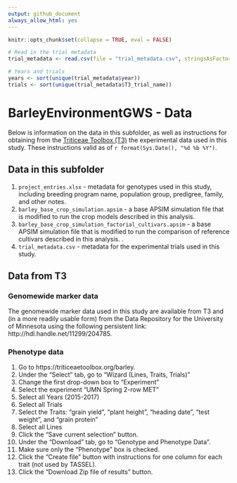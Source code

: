 ```yaml
---
output: github_document
always_allow_html: yes
---
```

  
<!-- README.md is generated from README.Rmd. Please edit that file -->  
  
```r
knitr::opts_chunk$set(collapse = TRUE, eval = FALSE)

# Read in the trial metadata
trial_metadata <- read.csv(file = "trial_metadata.csv", stringsAsFactors = FALSE, na.strings = c("NA", ""))

# Years and trials
years <- sort(unique(trial_metadata$year))
trials <- sort(unique(trial_metadata$T3_trial_name))

```

# BarleyEnvironmentGWS - Data

Below is information on the data in this subfolder, as well as instructions for obtaining from the [Triticeae Toolbox (T3)](https://triticeaetoolbox.org/barley) the experimental data used in this study. These instructions valid as of `r format(Sys.Date(), "%d %b %Y")`.


## Data in this subfolder

1. `project_entries.xlsx` - metadata for genotypes used in this study, including breeding program name, population group, predigree, family, and other notes.
2. `barley_base_crop_simulation.apsim` - a base APSIM simulation file that is modified to run the crop models described in this analysis.
3. `barley_base_crop_simulation_factorial_cultivars.apsim` - a base APSIM simulation file that is modified to run the comparison of reference cultivars described in this analysis. .
4. `trial_metadata.csv` - metadata for the experimental trials used in this study.



## Data from T3

### Genomewide marker data

The genomewide marker data used in this study are available from T3 and (in a more readily usable form) from the Data Repository for the University of Minnesota using the following persistent link: http://hdl.handle.net/11299/204785.

### Phenotype data

1. Go to https://triticeaetoolbox.org/barley.
2. Under the "Select" tab, go to "Wizard (Lines, Traits, Trials)"
3. Change the first drop-down box to "Experiment"
4. Select the experiment "UMN Spring 2-row MET"
5. Select all Years (2015-2017)
6. Select all Trials
7. Select the Traits: "grain yield", "plant height", "heading date", "test weight", and "grain protein"
8. Select all Lines
9. Click the "Save current selection" button.
10. Under the "Download" tab, go to "Genotype and Phenotype Data".
11. Make sure only the "Phenotype" box is checked.
12. Click the "Create file" button with instructions for one column for each trait (not used by TASSEL).
13. Click the "Download Zip file of results" button.


